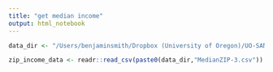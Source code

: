```yaml
---
title: "get median income"
output: html_notebook
---
```



```r
data_dir <- "/Users/benjaminsmith/Dropbox (University of Oregon)/UO-SAN Lab/Berkman Lab/Devaluation/analysis_files/data/"

zip_income_data <- readr::read_csv(paste0(data_dir,"MedianZIP-3.csv"))
```

